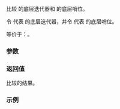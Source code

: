 {{title|1= operator=={{small|(ranges::slide_view::''iterator'', ranges::slide_view::''sentinel''{{sep}})}}}}
{{cpp/ranges/slide_view/navbar}}

{{ddcl|since=c++23|1=
friend constexpr bool operator==( const /*iterator*/&lt;Const&gt;&amp; x, const /*sentinel*/&amp; y );
}}

比较 {{c|x}} 的底层迭代器和 {{c|y}} 的底层哨位。

令 {{lti|cpp/ranges/slide_view/iterator#数据成员|last_ele_}} 代表 {{c|x}} 的底层迭代器，并令 {{rlpi|/#数据成员|end_}} 代表 {{c|y}} 的底层哨位。

等价于：{{c|1=return x.last_ele_ == y.end_;}}。

{{cpp/hidden friend|{{tt|slide_view::''sentinel''}}}}

{{cpp/note synthesized eq}}

===参数===
{{par begin}}
{{par|x|{{lt|cpp/ranges/slide_view/iterator|迭代器}}}}
{{par|y|{{rlp|/|哨位}}}}
{{par end}}

===返回值===
比较的结果。

===示例===
{{example
|code=
|output=
}}

{{langlinks|de|en|es|ja|ru}}